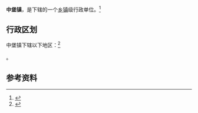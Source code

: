 {{中国乡级行政区|62/01/21/102/000}}

'''中堡镇'''，是{{PRC admin/fullname|62/01/21/102/000|3}}下辖的一个[[乡镇|乡镇]]级行政单位。<ref>{{PRC admin/ref sgc|{{PRC admin/parent|62/01/21/102/000}}}}</ref>

== 行政区划 ==

中堡镇下辖以下地区：<ref>{{PRC admin/ref sgc|62/01/21/102/000}}</ref>

{{PRC admin/children|62/01/21/102/000}}。

== 参考资料 ==

{{reflist}}

{{行政区划小作品}}
{{PRC admin/navcat|62/01/21/102/000}}